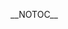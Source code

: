 __NOTOC__
{{Client | name=Esperanza| author=Tobias RundstrÃ¶m| website=(this page)| version=0.3.0rc1| devlanguage=C++| ui=Qt4| screenshots=See [[#Features|below]]| description=
== Intro ==
Esperanza is a client written with C++ / Qt4 and aims to be cross-platform goodness for everyone. The client is written by [[User:TobiasRundstrÃ¶m|Tobias RundstrÃ¶m]].

Please see the [[Client:Esperanza/Roadmap|Roadmap]] for new and upcoming features.

== Features ==

* Sleek, uncomplicated UI ([http://exodus.xmms.se/~tru/screens/esperanza/0.2/ui.png screen])
* Albumart in the playlist ([http://exodus.xmms.se/~tru/screens/esperanza/0.2/ui.png screen])
* Medialib search window ([http://exodus.xmms.se/~tru/screens/esperanza/0.2/mlib.png screen])
* Medialib browse window
* Strong focus on keyboard handling
* [http://www.growl.info Growl] support on MacOSX ([http://exodus.xmms.se/~tru/screens/esperanza/0.1/growl.png screen])
* Server browser (with mDNS support) ([http://exodus.xmms.se/~tru/screens/esperanza/0.2/server.png screen])
* Customization support ([http://exodus.xmms.se/~tru/screens/esperanza/0.2/pref.png screen])
* Windows support ([http://exodus.xmms.se/~tru/screens/esperanza/0.2/win32.png screen])
* Mini-mode ([http://exodus.xmms.se/~tru/screens/esperanza/0.2/mini.png screen])
* Last.fm browser

== News ==

=== Esperanza 0.3.0 (2007-04-20) ===
Release is up.

[http://git.xmms.se/?p=esperanza.git;a=blob;f=ChangeLog ChangeLog.]

[http://exodus.xmms.se/~tru/esperanza/0.3/ Download.]

=== Esperanza 0.3.0rc1 (2007-04-10) ===
This is the first release candidate for the 0.3.0 that probably will happen together with DrJekyll. Please test this. But be aware that it only works with DrI+WIP+TEST4.

[http://git.xmms.se/?p=esperanza.git;a=blob;f=ChangeLog ChangeLog.]

[http://exodus.xmms.se/~tru/esperanza/0.3/ Download.]

=== Esperanza 0.2.2 (2006-12-01) ===

Early Christmas present, Esperanza 0.2.2 is released. It's just a accumulated features / bugfixes release. This release required a new XMMS2D (DrHouse).

[http://git.xmms.se/?p=esperanza.git;a=blob;f=ChangeLog ChangeLog.]

[http://exodus.xmms.se/~tru/esperanza/0.2/ Download.]

=== Esperanza 0.2.1 (2006-11-10) ===

Esperanza 0.2.1 is released. Just bugfixes and small additions. See the [http://git.xmms.se/?p=esperanza.git;a=blob;f=ChangeLog ChangeLog.] And download: [http://exodus.xmms.se/~tru/esperanza/0.2/ here]

=== Esperanza 0.2.0 (2006-11-07) ===

New version with a lot of [http://git.xmms.se/?p=esperanza.git;a=blob;f=ChangeLog news]. Download [http://exodus.xmms.se/~tru/esperanza/0.2/ here]. Observe that it now requires Qt4.2.x

=== Esperanza 0.1.1 (2006-11-01) ===

Missing files in 0.1 makes me release 0.1.1, same place as before.

=== Esperanza 0.1 (2006-11-01) ===

0.1 is released today. You can download the release (source) here: http://exodus.xmms.se/~tru/esperanza/ and MacOSX binaries from the same URL. OBSERVE that this is not XMMS2, just the Esperanza client!

== Install and build ==

=== Source ===

Releases can be found at http://exodus.xmms.se/~tru/esperanza/ and the latest devel can be found in [http://git.xmms.se XMMS2 git tree].

=== Dependencies ===

* XMMS2
** XMMS2 C++ bindings, which needs boost.
* Qt 4.2 or newer
* dns_sd (bonjour) for mDNS support

=== Build ===

Download tarball run qmake (or qmake-qt4 depending on your system) and then make. That should produce the binary.

== Bugtracker ==

Report bugs and request features in the [http://bugs.xmms2.xmms.se/ XMMS2 bugtracker].
}}